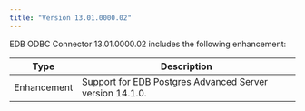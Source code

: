 ```yaml
---
title: "Version 13.01.0000.02"
---
```


EDB ODBC Connector 13.01.0000.02 includes the following enhancement:

| Type           | Description                                              |
| -------------- | -------------------------------------------------------- | 
| Enhancement    | Support for EDB Postgres Advanced Server version 14.1.0. |